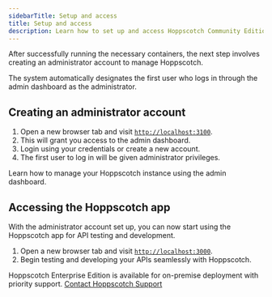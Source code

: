 ```yaml
---
sidebarTitle: Setup and access
title: Setup and access
description: Learn how to set up and access Hoppscotch Community Edition.
---
```


After successfully running the necessary containers, the next step involves creating an administrator account to manage Hoppscotch.

<Info>The system automatically designates the first user who logs in through the admin dashboard as the administrator.</Info>

## Creating an administrator account

1. Open a new browser tab and visit [`http://localhost:3100`](http://localhost:3100).
2. This will grant you access to the admin dashboard.
3. Login using your credentials or create a new account.
4. The first user to log in will be given administrator privileges.

<Card title="Admin dashboard" iconType="light" icon="circle-arrow-right" href="/documentation/self-host/community-edition/admin-dashboard">
  Learn how to manage your Hoppscotch instance using the admin dashboard.
</Card>

## Accessing the Hoppscotch app

With the administrator account set up, you can now start using the Hoppscotch app for API testing and development.

1. Open a new browser tab and visit [`http://localhost:3000`](http://localhost:3000).
2. Begin testing and developing your APIs seamlessly with Hoppscotch.

<Info>Hoppscotch Enterprise Edition is available for on-premise deployment with priority support. [Contact Hoppscotch Support](/support/getting-started/contact)</Info>
